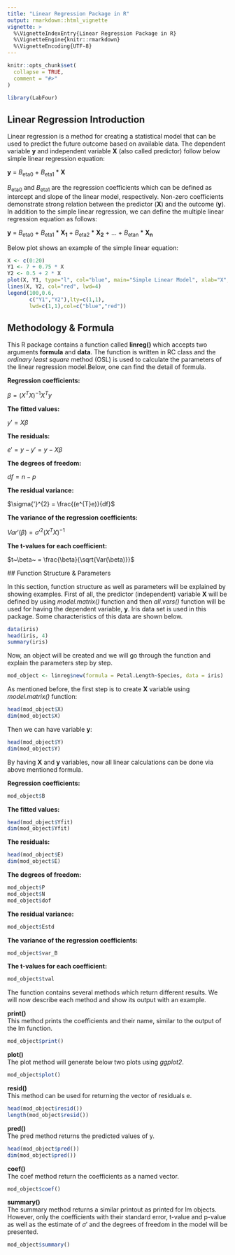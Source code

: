 ```yaml
---
title: "Linear Regression Package in R"
output: rmarkdown::html_vignette
vignette: >
  %\VignetteIndexEntry{Linear Regression Package in R}
  %\VignetteEngine{knitr::rmarkdown}
  %\VignetteEncoding{UTF-8}
---
```


```r
knitr::opts_chunk$set(
  collapse = TRUE,
  comment = "#>"
)
```

```r
library(LabFour)
```


## Linear Regression Introduction

Linear regression is a method for creating a statistical model that can be used to predict the
future outcome based on available data. The dependent variable **y** and independent variable **X** (also called predictor) follow below simple linear regression equation:
  
  **y** = *B*~eta0~ + *B*~eta1~ * **X**
  
  *B*~eta0~ and *B*~eta1~ are the regression coefficients which can be defined as intercept and slope of the linear model, respectively. Non-zero coefficients demonstrate strong relation between the predictor (**X**) and the outcome (**y**). In addition to the simple linear regression, we can define the multiple linear regression equation as follows:
  
  **y** = *B*~eta0~ + *B*~eta1~ * **X~1~** + *B*~eta2~ * **X~2~** + ... + *B*~etan~ * **X~n~**
  
  Below plot shows an example of the simple linear equation:
  
```r
X <- c(0:20)
Y1 <- 7 + 0.75 * X
Y2 <- 0.5 + 2 * X
plot(X, Y1, type="l", col="blue", main="Simple Linear Model", xlab="X", ylab="Y", lwd=4, xlim=c(0,20), ylim=c(0,40))
lines(X, Y2, col="red", lwd=4)
legend(100,0.6,
       c("Y1","Y2"),lty=c(1,1),
       lwd=c(1,1),col=c("blue","red"))
```


## Methodology & Formula

This R package contains a function called **linreg()** which accepts two arguments **formula** and **data**. The function is written in RC class and the *ordinary least square* method (OSL) is used to calculate the parameters of the linear regression model.Below, one can find the detail of formula.

**Regression coefficients:**
  
  $\beta = (X^{T}X)^{-1}X^{T}y$
  
  
  **The fitted values:**
  
  $y{'} = X\beta$

**The residuals:**

$e{'} = y - y{'} = y - X\beta$

**The degrees of freedom:**

$df = n - p$

**The residual variance:**

$\sigma{'}^{2} = \frac{(e^{T}e)}{df}$
  
  **The variance of the regression coefficients:**
  
  $Var{'}(\beta) = \sigma{'}^{2}(X^{T}X)^{-1}$
  
  **The t-values for each coefficient:**
  
  $t~\beta~ = \frac{\beta}{\sqrt{Var(\beta)}}$
  
  
  ## Function Structure & Parameters
  
  In this section, function structure as well as parameters will be explained by showing examples. First of all, the predictor (independent) variable **X** will be defined by using *model.matrix()* function and then *all.vars()* function will be used for having the dependent variable, **y**. Iris data set is used in this package. Some characteristics of this data are shown below.

```r
data(iris)
head(iris, 4)
summary(iris)
```

Now, an object will be created and we will go through the function and explain the parameters step by step.

```r
mod_object <- linreg$new(formula = Petal.Length~Species, data = iris)
```

As mentioned before, the first step is to create **X** variable using *model.matrix()* function: 
  
```r
head(mod_object$X)
dim(mod_object$X)
```

Then we can have variable **y**:
  
```r
head(mod_object$Y)
dim(mod_object$Y)
```

By having **X** and **y** variables, now all linear calculations can be done via above mentioned formula.

**Regression coefficients:**
```r
mod_object$B
```

**The fitted values:**
```r
head(mod_object$Yfit)
dim(mod_object$Yfit)
```

**The residuals:**
```r
head(mod_object$E)
dim(mod_object$E)
```

**The degrees of freedom:**
```r
mod_object$P
mod_object$N
mod_object$dof
```

**The residual variance:**
```r
mod_object$Estd
```

**The variance of the regression coefficients:**
```r
mod_object$var_B
```

**The t-values for each coefficient:**
```r
mod_object$tval
```


The function contains several methods which return different results. We will now describe each method and show its output with an example.

**print()**\
This method prints the coefficients and their name, similar to the output of the lm function.

```r
mod_object$print()
```

**plot()**\
The plot method will generate below two plots using *ggplot2*.

```r
mod_object$plot()
```

**resid()**\
This method can be used for returning the vector of residuals e.

```r
head(mod_object$resid())
length(mod_object$resid())
```

**pred()**\
The pred method returns the predicted values of y.

```r
head(mod_object$pred())
dim(mod_object$pred())
```

**coef()**\
The coef method return the coefficients as a named vector.

```r
mod_object$coef()
```

**summary()**\
The summary method returns a similar printout as printed for lm objects. However, only the coefficients with their standard error, t-value and p-value as well as the estimate of $\sigma{'}$ and the degrees of freedom in the model will be presented.

```r
mod_object$summary()
```
